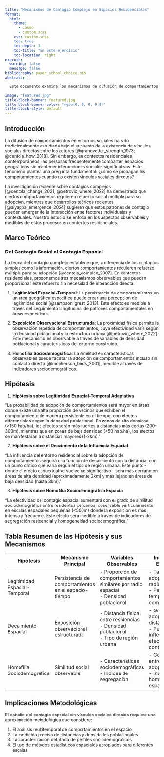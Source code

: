 ```yaml
---
title: "Mecanismos de Contagio Complejo en Espacios Residenciales"
format:
  html:
    theme:
      - cosmo
      - custom.scss
    css: custom.scss
    toc: true
    toc-depth: 3
    toc-title: "En este ejercicio"
    toc-location: right
execute:
  warning: false
  message: false
bibliography: paper_school_choice.bib
abstract: | 

  Este documento examina los mecanismos de difusión de comportamientos en contextos donde los individuos comparten espacios residenciales pero no mantienen vínculos sociales directos. Proponemos tres mecanismos principales observables: legitimidad espacial-temporal, exposición observacional basada en densidad poblacional, y homofilia sociodemográfica. A través de datos georreferenciados y variables sociodemográficas, analizamos cómo estos mecanismos operan a diferentes escalas espaciales y en distintos contextos urbanos, contribuyendo a la comprensión de cómo los comportamientos se difunden en ausencia de interacciones sociales directas.

image: "featured.jpg"
title-block-banner: featured.jpg
title-block-banner-color: "rgba(0, 0, 0, 0.8)"
title-block-style: default
---
```


## Introducción

La difusión de comportamientos en entornos sociales ha sido tradicionalmente estudiada bajo el supuesto de la existencia de vínculos sociales directos entre los actores [@granovetter_strength_1973;  @centola_how_2018]. Sin embargo, en contextos residenciales contemporáneos, las personas frecuentemente comparten espacios geográficos sin mantener interacciones sociales significativas. Este fenómeno plantea una pregunta fundamental: ¿cómo se propagan los comportamientos cuando no existen vínculos sociales directos?

La investigación reciente sobre contagios complejos [@centola_change_2021; @petrovic_where_2022] ha demostrado que ciertos comportamientos requieren refuerzo social múltiple para su adopción, mientras que desarrollos teóricos recientes [@aiyappa_emergence_2024] sugieren que estos patrones de contagio pueden emerger de la interacción entre factores individuales y contextuales. Nuestro estudio se enfoca en los aspectos observables y medibles de estos procesos en contextos residenciales.

## Marco Teórico

### Del Contagio Social al Contagio Espacial

La teoría del contagio complejo establece que, a diferencia de los contagios simples como la información, ciertos comportamientos requieren refuerzo múltiple para su adopción [@centola_complex_2007]. En contextos residenciales, proponemos tres mecanismos observables que pueden proporcionar este refuerzo sin necesidad de interacción directa:

1. **Legitimidad Espacial-Temporal**: La persistencia de comportamientos en un área geográfica específica puede crear una percepción de legitimidad social [@sampson_great_2013]. Este efecto es medible a través del seguimiento longitudinal de patrones comportamentales en áreas específicas.

2. **Exposición Observacional Estructurada**: La proximidad física permite la observación repetida de comportamientos, cuya efectividad varía según la densidad poblacional y la estructura urbana [@petrovic_where_2022]. Este mecanismo es observable a través de variables de densidad poblacional y características del entorno construido.

3. **Homofilia Sociodemográfica**: La similitud en características observables puede facilitar la adopción de comportamientos incluso sin contacto directo [@mcpherson_birds_2001], medible a través de indicadores sociodemográficos.

## Hipótesis

1. **Hipótesis sobre Legitimidad Espacial-Temporal Adaptativa**

"La probabilidad de adopción de comportamientos será mayor en áreas donde existe una alta proporción de vecinos que exhiben el comportamiento de manera persistente en el tiempo, con efectos diferenciales según la densidad poblacional. En zonas de alta densidad (>150 hab/ha), los efectos serán más fuertes a distancias más cortas (200-300m), mientras que en zonas de baja densidad (<50 hab/ha), los efectos se manifestarán a distancias mayores (1-2km)."

2. **Hipótesis sobre el Decaimiento de la Influencia Espacial**

"La influencia del entorno residencial sobre la adopción de comportamientos seguirá una función de decaimiento con la distancia, con un punto crítico que varía según el tipo de región urbana. Este punto - donde el efecto contextual se vuelve no significativo - será más cercano en áreas de alta densidad (aproximadamente 2km) y más lejano en áreas de baja densidad (hasta 3km)."

3. **Hipótesis sobre Homofilia Sociodemográfica Espacial**

"La efectividad del contagio espacial aumentará con el grado de similitud sociodemográfica entre residentes cercanos, observable particularmente en escalas espaciales pequeñas (<500m) donde la exposición es más intensa y frecuente. Este efecto será medible a través de indicadores de segregación residencial y homogeneidad sociodemográfica."

## Tabla Resumen de las Hipótesis y sus Mecanismos

| Hipótesis | Mecanismo Principal | Variables Observables | Indicadores Empíricos |
|-----------|---------------------|----------------------|---------------------|
| Legitimidad Espacial-Temporal | Persistencia de comportamientos en el espacio-tiempo | - Proporción de comportamientos similares por radio espacial<br>- Densidad poblacional | - Tasas de adopción por radio<br>- Persistencia temporal del comportamiento |
| Decaimiento Espacial | Exposición observacional estructurada | - Distancia física entre residencias<br>- Densidad poblacional<br>- Tipo de región urbana | - Gradiente de adopción por distancia<br>- Puntos de inflexión en efectos contextuales |
| Homofilia Sociodemográfica | Similitud social observable | - Características sociodemográficas<br>- Índices de segregación | - Correlación entre similitud y adopción<br>- Índices de homogeneidad espacial |

## Implicaciones Metodológicas

El estudio del contagio espacial sin vínculos sociales directos requiere una aproximación metodológica que considere:

1. El análisis multitemporal de comportamientos en el espacio
2. La medición precisa de distancias y densidades poblacionales
3. La caracterización detallada de perfiles sociodemográficos
4. El uso de métodos estadísticos espaciales apropiados para diferentes escalas















